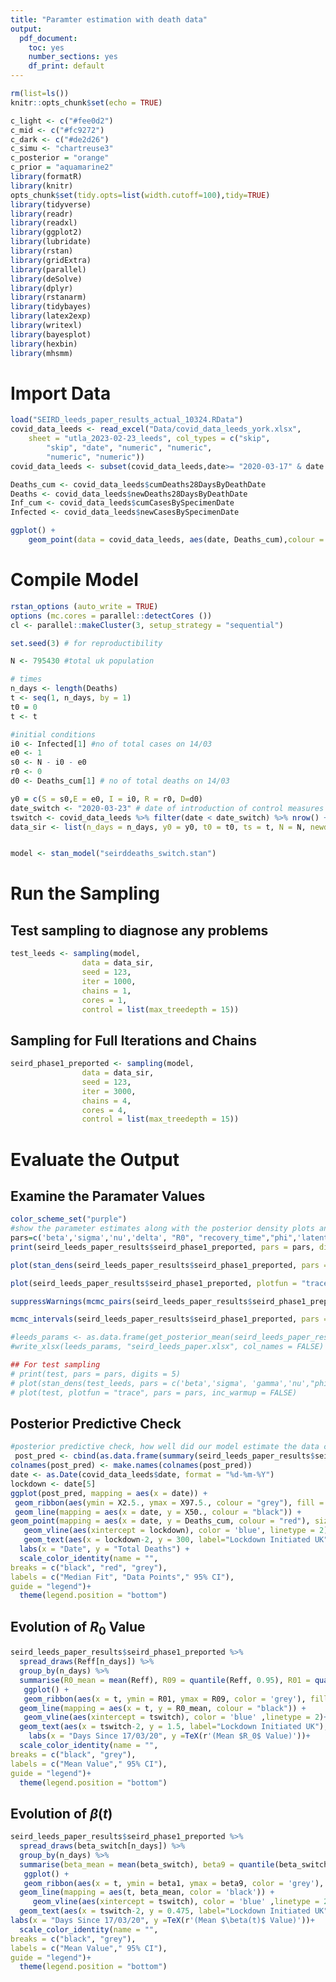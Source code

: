 ```yaml
---
title: "Paramter estimation with death data"
output:
  pdf_document: 
    toc: yes
    number_sections: yes
    df_print: default
---
```


```r
rm(list=ls())
knitr::opts_chunk$set(echo = TRUE)
```
```r
c_light <- c("#fee0d2")
c_mid <- c("#fc9272")
c_dark <- c("#de2d26")
c_simu <- "chartreuse3"
c_posterior = "orange"
c_prior = "aquamarine2"
library(formatR)
library(knitr)
opts_chunk$set(tidy.opts=list(width.cutoff=100),tidy=TRUE)
library(tidyverse)
library(readr)
library(readxl)
library(ggplot2)
library(lubridate)
library(rstan)
library(gridExtra)
library(parallel)
library(deSolve)
library(dplyr)
library(rstanarm)
library(tidybayes)
library(latex2exp)
library(writexl)
library(bayesplot)
library(hexbin)
library(mhsmm)
```

# Import Data

```r
load("SEIRD_leeds_paper_results_actual_10324.RData")
covid_data_leeds <- read_excel("Data/covid_data_leeds_york.xlsx", 
    sheet = "utla_2023-02-23_leeds", col_types = c("skip", 
        "skip", "date", "numeric", "numeric", 
        "numeric", "numeric"))
covid_data_leeds <- subset(covid_data_leeds,date>= "2020-03-17" & date <= "2020-7-1")

Deaths_cum <- covid_data_leeds$cumDeaths28DaysByDeathDate
Deaths <- covid_data_leeds$newDeaths28DaysByDeathDate
Inf_cum <- covid_data_leeds$cumCasesBySpecimenDate
Infected <- covid_data_leeds$newCasesBySpecimenDate 

ggplot() +
    geom_point(data = covid_data_leeds, aes(date, Deaths_cum),colour = 'plum2', size = 2)
```

# Compile Model

```r
rstan_options (auto_write = TRUE)
options (mc.cores = parallel::detectCores ())
cl <- parallel::makeCluster(3, setup_strategy = "sequential")

set.seed(3) # for reproductibility

N <- 795430 #total uk population

# times
n_days <- length(Deaths)
t <- seq(1, n_days, by = 1)
t0 = 0
t <- t

#initial conditions
i0 <- Infected[1] #no of total cases on 14/03
e0 <- 1
s0 <- N - i0 - e0
r0 <- 0
d0 <- Deaths_cum[1] # no of total deaths on 14/03

y0 = c(S = s0,E = e0, I = i0, R = r0, D=d0)
date_switch <- "2020-03-23" # date of introduction of control measures
tswitch <- covid_data_leeds %>% filter(date < date_switch) %>% nrow() + 1
data_sir <- list(n_days = n_days, y0 = y0, t0 = t0, ts = t, N = N, newdeaths = Deaths_cum,tswitch=tswitch)


model <- stan_model("seirddeaths_switch.stan")
```

# Run the Sampling 

## Test sampling to diagnose any problems

```r
test_leeds <- sampling(model,
                data = data_sir,
                seed = 123,
                iter = 1000,
                chains = 1,
                cores = 1,
                control = list(max_treedepth = 15))
```

## Sampling for Full Iterations and Chains

```r
seird_phase1_preported <- sampling(model,
                data = data_sir,
                seed = 123,
                iter = 3000,
                chains = 4,
                cores = 4,
                control = list(max_treedepth = 15))
```

# Evaluate the Output

## Examine the Paramater Values

```r
color_scheme_set("purple")
#show the parameter estimates along with the posterior density plots and the MCMC chains to obseve how well the chains have mixed. 
pars=c('beta','sigma','nu','delta', "R0", "recovery_time","phi",'latent_period','eta','mu','xi')
print(seird_leeds_paper_results$seird_phase1_preported, pars = pars, digits = 4)

plot(stan_dens(seird_leeds_paper_results$seird_phase1_preported, pars = c('beta','sigma','nu','delta', "phi", 'eta','mu','xi'), separate_chains = TRUE))

plot(seird_leeds_paper_results$seird_phase1_preported, plotfun = "trace", pars = pars, inc_warmup = FALSE)

suppressWarnings(mcmc_pairs(seird_leeds_paper_results$seird_phase1_preported, pars = c('beta', 'delta', 'sigma', 'nu'), off_diag_args = list(size = 1, alpha = 0.5), diag_fun = "dens", off_diag_fun = "hex"))

mcmc_intervals(seird_leeds_paper_results$seird_phase1_preported, pars = c('beta', 'delta', 'sigma', 'nu'))

#leeds_params <- as.data.frame(get_posterior_mean(seird_leeds_paper_results$seird_phase1_preported,pars)[,5])
#write_xlsx(leeds_params, "seird_leeds_paper.xlsx", col_names = FALSE)

## For test sampling
# print(test, pars = pars, digits = 5)
# plot(stan_dens(test_leeds, pars = c('beta','sigma', 'gamma','nu',"phi"), separate_chains = TRUE))
# plot(test, plotfun = "trace", pars = pars, inc_warmup = FALSE)
```
## Posterior Predictive Check

```r
#posterior predictive check, how well did our model estimate the data curve.
 post_pred <- cbind(as.data.frame(summary(seird_leeds_paper_results$seird_phase1_preported, pars = "pred_newdeaths", probs = c(0.025, 0.05, 0.1, 0.5, 0.9, 0.95, 0.975))$summary), t, Deaths_cum)
colnames(post_pred) <- make.names(colnames(post_pred))
date <- as.Date(covid_data_leeds$date, format = "%d-%m-%Y")
lockdown <- date[5]
ggplot(post_pred, mapping = aes(x = date)) +
 geom_ribbon(aes(ymin = X2.5., ymax = X97.5., colour = "grey"), fill = "grey", alpha = 0.6) + 
 geom_line(mapping = aes(x = date, y = X50., colour = "black")) +
geom_point(mapping = aes(x = date, y = Deaths_cum, colour = "red"), size = 0.5) +
   geom_vline(aes(xintercept = lockdown), color = 'blue', linetype = 2)+
   geom_text(aes(x = lockdown-2, y = 300, label="Lockdown Initiated UK"), angle = 90, size=5, color = 'blue')+
  labs(x = "Date", y = "Total Deaths") +
  scale_color_identity(name = "",
breaks = c("black", "red", "grey"),
labels = c("Median Fit", "Data Points"," 95% CI"),
guide = "legend")+
  theme(legend.position = "bottom")
```

## Evolution of $R_0$ Value

```r
seird_leeds_paper_results$seird_phase1_preported %>% 
  spread_draws(Reff[n_days]) %>% 
  group_by(n_days) %>% 
  summarise(R0_mean = mean(Reff), R09 = quantile(Reff, 0.95), R01 = quantile(Reff, 0.05)) %>% 
   ggplot() +
   geom_ribbon(aes(x = t, ymin = R01, ymax = R09, color = 'grey'), fill = 'grey', alpha=0.5)+
  geom_line(mapping = aes(x = t, y = R0_mean, colour = "black")) +
   geom_vline(aes(xintercept = tswitch), color = 'blue' ,linetype = 2)+
  geom_text(aes(x = tswitch-2, y = 1.5, label="Lockdown Initiated UK"), angle = 90, size=5, color = 'blue')+
    labs(x = "Days Since 17/03/20", y =TeX(r'(Mean $R_0$ Value)'))+
  scale_color_identity(name = "",
breaks = c("black", "grey"),
labels = c("Mean Value"," 95% CI"),
guide = "legend")+
  theme(legend.position = "bottom")
```

## Evolution of $\beta(t)$

```r
seird_leeds_paper_results$seird_phase1_preported %>% 
  spread_draws(beta_switch[n_days]) %>% 
  group_by(n_days) %>% 
  summarise(beta_mean = mean(beta_switch), beta9 = quantile(beta_switch, 0.95), beta1 = quantile(beta_switch, 0.05)) %>% 
   ggplot() +
   geom_ribbon(aes(x = t, ymin = beta1, ymax = beta9, color = 'grey'), fill = 'grey', alpha=0.5)+
  geom_line(mapping = aes(t, beta_mean, color = 'black')) +
     geom_vline(aes(xintercept = tswitch), color = 'blue' ,linetype = 2)+
  geom_text(aes(x = tswitch-2, y = 0.475, label="Lockdown Initiated UK"), angle = 90, size=5, color = 'blue')+
labs(x = "Days Since 17/03/20", y =TeX(r'(Mean $\beta(t)$ Value)'))+
  scale_color_identity(name = "",
breaks = c("black", "grey"),
labels = c("Mean Value"," 95% CI"),
guide = "legend")+
  theme(legend.position = "bottom")
```
